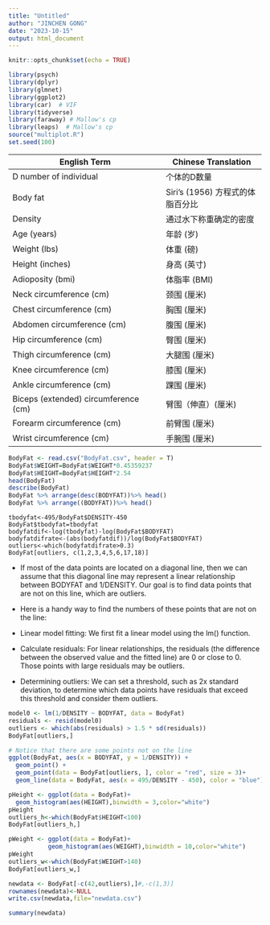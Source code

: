 ```yaml
---
title: "Untitled"
author: "JINCHEN GONG"
date: "2023-10-15"
output: html_document
---
```


```r
knitr::opts_chunk$set(echo = TRUE)
```

```r
library(psych)
library(dplyr)
library(glmnet)
library(ggplot2)
library(car)  # VIF
library(tidyverse)
library(faraway) # Mallow's cp
library(leaps)  # Mallow's cp
source("multiplot.R")
set.seed(100)
```


| English Term                             | Chinese Translation       |
|------------------------------------------|---------------------------|
| D number of individual                   | 个体的D数量                |
| Body fat                                 | Siri's (1956) 方程式的体脂百分比 |
| Density                                  | 通过水下称重确定的密度      |
| Age (years)                              | 年龄 (岁)                 |
| Weight (lbs)                             | 体重 (磅)                 |
| Height (inches)                          | 身高 (英寸)               |
| Adioposity (bmi)                         | 体脂率 (BMI)              |
| Neck circumference (cm)                  | 颈围 (厘米)               |
| Chest circumference (cm)                 | 胸围 (厘米)               |
| Abdomen circumference (cm)               | 腹围 (厘米)               |
| Hip circumference (cm)                   | 臀围 (厘米)               |
| Thigh circumference (cm)                 | 大腿围 (厘米)             |
| Knee circumference (cm)                  | 膝围 (厘米)               |
| Ankle circumference (cm)                 | 踝围 (厘米)               |
| Biceps (extended) circumference (cm)     | 臂围（伸直）(厘米)        |
| Forearm circumference (cm)               | 前臂围 (厘米)             |
| Wrist circumference (cm)                 | 手腕围 (厘米)             |




```r
BodyFat <- read.csv("BodyFat.csv", header = T)
BodyFat$WEIGHT=BodyFat$WEIGHT*0.45359237
BodyFat$HEIGHT=BodyFat$HEIGHT*2.54
head(BodyFat)
describe(BodyFat)
BodyFat %>% arrange(desc(BODYFAT))%>% head()
BodyFat %>% arrange((BODYFAT))%>% head()
```


```
tbodyfat<-495/BodyFat$DENSITY-450
BodyFat$tbodyfat=tbodyfat
bodyfatdif<-log(tbodyfat)-log(BodyFat$BODYFAT)
bodyfatdifrate<-(abs(bodyfatdif))/log(BodyFat$BODYFAT)
outliers<-which(bodyfatdifrate>0.3)
BodyFat[outliers, c(1,2,3,4,5,6,17,18)]
```


- If most of the data points are located on a diagonal line, then we can assume that this diagonal line may represent a linear relationship between BODYFAT and 1/DENSITY. Our goal is to find data points that are not on this line, which are outliers.

- Here is a handy way to find the numbers of these points that are not on the line:

- Linear model fitting: We first fit a linear model using the lm() function.

- Calculate residuals: For linear relationships, the residuals (the difference between the observed value and the fitted line) are 0 or close to 0. Those points with large residuals may be outliers.

- Determining outliers: We can set a threshold, such as 2x standard deviation, to determine which data points have residuals that exceed this threshold and consider them outliers.


```r
model0 <- lm(1/DENSITY ~ BODYFAT, data = BodyFat)
residuals <- resid(model0)
outliers <- which(abs(residuals) > 1.5 * sd(residuals))
BodyFat[outliers,]
```

```r
# Notice that there are some points not on the line
ggplot(BodyFat, aes(x = BODYFAT, y = 1/DENSITY)) + 
  geom_point() + 
  geom_point(data = BodyFat[outliers, ], color = "red", size = 3)+
  geom_line(data = BodyFat, aes(x = 495/DENSITY - 450), color = "blue")

```

```r
pHeight <- ggplot(data = BodyFat)+
  geom_histogram(aes(HEIGHT),binwidth = 3,color="white")
pHeight
outliers_h<-which(BodyFat$HEIGHT<100)
BodyFat[outliers_h,]
```

```r
pWeight <- ggplot(data = BodyFat)+
           geom_histogram(aes(WEIGHT),binwidth = 10,color="white")
pWeight
outliers_w<-which(BodyFat$WEIGHT>140)
BodyFat[outliers_w,]
```

```r
newdata <- BodyFat[-c(42,outliers),]#,-c(1,3)]
rownames(newdata)<-NULL
write.csv(newdata,file="newdata.csv")
```

```r
summary(newdata)
```

